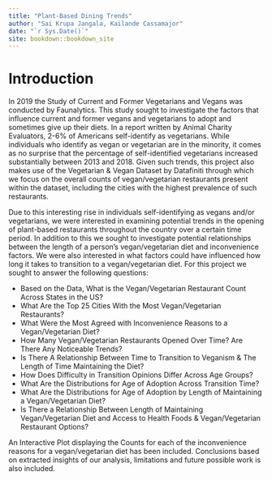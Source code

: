 ```yaml
--- 
title: "Plant-Based Dining Trends"
author: "Sai Krupa Jangala, Kailande Cassamajor"
date: "`r Sys.Date()`"
site: bookdown::bookdown_site
---
```


# Introduction


In 2019 the Study of Current and Former Vegetarians and Vegans was conducted by Faunalytics. This study sought to investigate the factors that influence current and former vegans and vegetarians to adopt and sometimes give up their diets. In a report written by Animal Charity Evaluators, 2-6% of Americans self-identify as vegetarians. While individuals who identify as vegan or vegetarian are in the minority, it comes as no surprise that the percentage of self-identified vegetarians increased substantially between 2013 and 2018. Given such trends, this project also makes use of the Vegetarian & Vegan Dataset by Datafiniti through which we focus on the overall counts of vegan/vegetarian restaurants present within the dataset, including the cities with the highest prevalence of such restaurants.

Due to this interesting rise in individuals self-identifying as vegans and/or vegetarians, we were interested in examining potential trends in the opening of plant-based restaurants throughout the country over a certain time period. In addition to this we sought to investigate potential relationships between the length of a person's vegan/vegetarian diet and inconvenience factors.  We were also interested in what factors could have influenced how long it takes to transition to a vegan/vegetarian diet. For this project we sought to answer the following questions:

* Based on the Data, What is the Vegan/Vegetarian Restaurant Count Across States in the US?
* What Are the Top 25 Cities With the Most Vegan/Vegetarian Restaurants?
* What Were the Most Agreed with Inconvenience Reasons to a Vegan/Vegetarian Diet?
* How Many Vegan/Vegetarian Restaurants Opened Over Time? Are There Any Noticeable Trends?
* Is There A Relationship Between Time to Transition to Veganism & The Length of Time Maintaining the Diet?
* How Does Difficulty in Transition Opinions Differ Across Age Groups?
* What Are the Distributions for Age of Adoption Across Transition Time?
* What Are the Distributions for Age of Adoption by Length of Maintaining a Vegan/Vegetarian Diet?
* Is There a Relationship Between Length of Maintaining Vegan/Vegetarian Diet and Access to Health Foods & Vegan/Vegetarian Restaurant Options?

An Interactive Plot displaying the Counts for each of the inconvenience reasons for a vegan/vegetarian diet has been included. Conclusions based on extracted insights of our analysis, limitations and future possible work is also included.